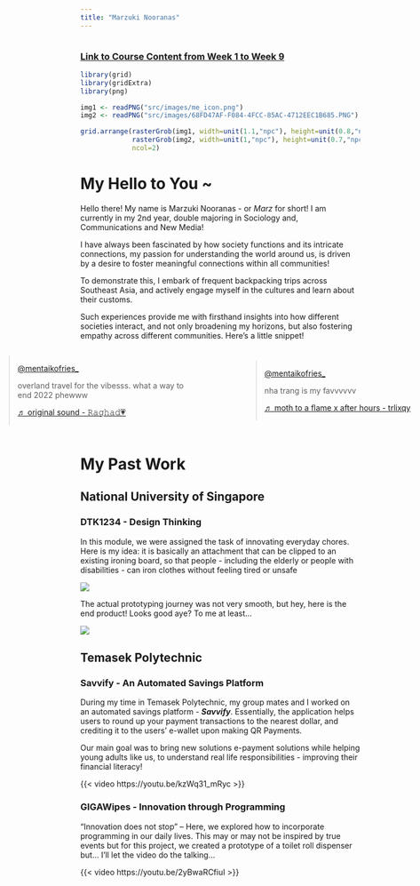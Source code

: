 ```yaml
---
title: "Marzuki Nooranas"
---
```


```r

```

### [Link to Course Content from Week 1 to Week 9](https://github.com/mrzknrns/mrzknrns.git){.uri}

```r

library(grid)
library(gridExtra)
library(png)

img1 <- readPNG("src/images/me_icon.png")
img2 <- readPNG("src/images/68FD47AF-F084-4FCC-85AC-4712EEC1B685.PNG")

grid.arrange(rasterGrob(img1, width=unit(1.1,"npc"), height=unit(0.8,"npc"), gp=gpar(mai=c(0,0,0,0))), 
             rasterGrob(img2, width=unit(1,"npc"), height=unit(0.7,"npc"), gp=gpar(mai=c(0,0,0,0))), 
             ncol=2)

```

# **My Hello to You \~**

Hello there! My name is Marzuki Nooranas - or *Marz* for short! I am currently in my 2nd year, double majoring in Sociology and, Communications and New Media!

I have always been fascinated by how society functions and its intricate connections, my passion for understanding the world around us, is driven by a desire to foster meaningful connections within all communities!

To demonstrate this, I embark of frequent backpacking trips across Southeast Asia, and actively engage myself in the cultures and learn about their customs.

Such experiences provide me with firsthand insights into how different societies interact, and not only broadening my horizons, but also fostering empathy across different communities. Here's a little snippet!

```{=html}
<style>
    .tiktok-container {
        display: flex;
        justify-content: center;
        align-items: center;
        gap: 20px; /* Adjust for spacing between the embeds */
    }

    .tiktok-embed {
        width: 50%; /* Adjust based on your desired width */
        max-width: none;
    }
</style>
```
::: tiktok-container
<blockquote class="tiktok-embed" cite="https://www.tiktok.com/@mentaikofries_/video/7181240142063996161" data-video-id="7181240142063996161" style="max-width: 605px;min-width: 325px;">

<section>

<a target="_blank" title="@mentaikofries_" href="https://www.tiktok.com/@mentaikofries_?refer=embed">@mentaikofries_</a>

<p>overland travel for the vibesss. what a way to end 2022 phewww</p>

<a target="_blank" title="♬ original sound - 𝚁𝚊𝚐𝚑𝚊𝚍💗" href="https://www.tiktok.com/music/original-sound-7178872451673459457?refer=embed">♬ original sound - 𝚁𝚊𝚐𝚑𝚊𝚍💗</a>

</section>

</blockquote>

```{=html}
<script async src="https://www.tiktok.com/embed.js"></script>
```
> </blockquote>

<blockquote class="tiktok-embed" cite="https://www.tiktok.com/@mentaikofries_/video/7238779076528442625" data-video-id="7238779076528442625" style="max-width: 605px;min-width: 325px;">

<section>

<a target="_blank" title="@mentaikofries_" href="https://www.tiktok.com/@mentaikofries_?refer=embed">@mentaikofries_</a>

<p>nha trang is my favvvvvv</p>

<a target="_blank" title="♬ moth to a flame x after hours - trlixqy" href="https://www.tiktok.com/music/moth-to-a-flame-x-after-hours-7174186663990561579?refer=embed">♬ moth to a flame x after hours - trlixqy</a>

</section>

</blockquote>

```{=html}
<script async src="https://www.tiktok.com/embed.js"></script>
```
:::

# **My Past Work**

## National University of Singapore

### DTK1234 - Design Thinking

In this module, we were assigned the task of innovating everyday chores. Here is my idea: it is basically an attachment that can be clipped to an existing ironing board, so that people - including the elderly or people with disabilities - can iron clothes without feeling tired or unsafe

![](images/prototyping.png){fig-align="center"}

The actual prototyping journey was not very smooth, but hey, here is the end product! Looks good aye? To me at least...

![](images/prototyping_2-01.png)

## Temasek Polytechnic

### Savvify - An Automated Savings Platform

During my time in Temasek Polytechnic, my group mates and I worked on an automated savings platform - ***Savvify***. Essentially, the application helps users to round up your payment transactions to the nearest dollar, and crediting it to the users' e-wallet upon making QR Payments.

Our main goal was to bring new solutions e-payment solutions while helping young adults like us, to understand real life responsibilities - improving their financial literacy!

{{< video https://youtu.be/kzWq31_mRyc >}}

### GIGAWipes - Innovation through Programming

"Innovation does not stop" -- Here, we explored how to incorporate programming in our daily lives. This may or may not be inspired by true events but for this project, we created a prototype of a toilet roll dispenser but... I'll let the video do the talking...

{{< video https://youtu.be/2yBwaRCfiuI >}}

# 

```         
```
